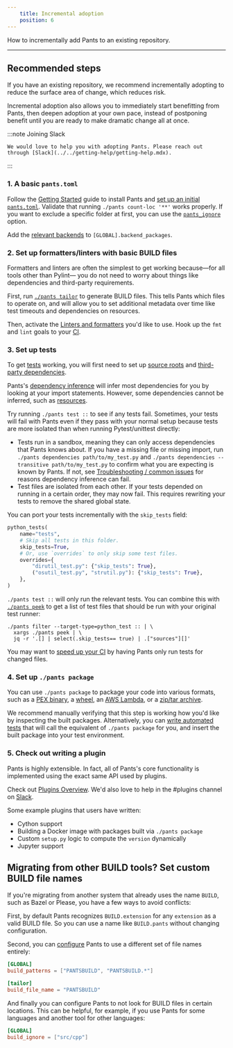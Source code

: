 ```yaml
---
    title: Incremental adoption
    position: 6
---
```



How to incrementally add Pants to an existing repository.

---

## Recommended steps

If you have an existing repository, we recommend incrementally adopting to reduce the surface area of change, which reduces risk.

Incremental adoption also allows you to immediately start benefitting from Pants, then deepen adoption at your own pace, instead of postponing benefit until you are ready to make dramatic change all at once.

:::note Joining Slack

    We would love to help you with adopting Pants. Please reach out through [Slack](../../getting-help/getting-help.mdx).

:::

### 1. A basic `pants.toml`

Follow the [Getting Started](./index.mdx) guide to install Pants and [set up an initial `pants.toml`](./initial-configuration.mdx). Validate that running `./pants count-loc '**'` works properly. If you want to exclude a specific folder at first, you can use the [`pants_ignore`](reference:reference-global#section-pants-ignore) option.

Add the [relevant backends](../../using-pants/key-concepts/backends.mdx) to `[GLOBAL].backend_packages`.

### 2. Set up formatters/linters with basic BUILD files

Formatters and linters are often the simplest to get working because—for all tools other than Pylint— you do not need to worry about things like dependencies and third-party requirements.

First, run [`./pants tailor`](./create-initial-build-files.mdx) to generate BUILD files. This tells Pants which files to operate on, and will allow you to set additional metadata over time like test timeouts and dependencies on resources.

Then, activate the [Linters and formatters](../../python/overview/linters-and-formatters.mdx) you'd like to use. Hook up the `fmt` and `lint` goals to your [CI](../../using-pants/using-pants-in-ci.mdx).

### 3. Set up tests

To get [tests](../../python/goals/test.mdx) working, you will first need to set up [source roots](../../using-pants/key-concepts/source-roots.mdx) and [third-party dependencies](../../python/overview/third-party-dependencies.mdx).

Pants's [dependency inference](../../using-pants/key-concepts/targets-and-build-files.mdx) will infer most dependencies for you by looking at your import statements. However, some dependencies cannot be inferred, such as [resources](../../using-pants/assets-and-archives.mdx).

Try running `./pants test ::` to see if any tests fail. Sometimes, your tests will fail with Pants even if they pass with your normal setup because tests are more isolated than when running Pytest/unittest directly:

- Tests run in a sandbox, meaning they can only access dependencies that Pants knows about. If you have a missing file or missing import, run `./pants dependencies path/to/my_test.py` and `./pants dependencies --transitive path/to/my_test.py` to confirm what you are expecting is known by Pants. If not, see [Troubleshooting / common issues](../../using-pants/troubleshooting-common-issues.mdx) for reasons dependency inference can fail.
- Test files are isolated from each other. If your tests depended on running in a certain order, they may now fail. This requires rewriting your tests to remove the shared global state.

You can port your tests incrementally with the `skip_tests` field:

```python title="project/BUILD"
python_tests(
    name="tests",
    # Skip all tests in this folder.
    skip_tests=True,
    # Or, use `overrides` to only skip some test files.
    overrides={
        "dirutil_test.py": {"skip_tests": True},
        ("osutil_test.py", "strutil.py"): {"skip_tests": True},
    },
)
```

`./pants test ::` will only run the relevant tests. You can combine this with [`./pants peek`](../../using-pants/project-introspection.mdx) to get a list of test files that should be run with your original test runner:

```
./pants filter --target-type=python_test :: | \
  xargs ./pants peek | \
  jq -r '.[] | select(.skip_tests== true) | .["sources"][]'
```

You may want to [speed up your CI](../../using-pants/using-pants-in-ci.mdx) by having Pants only run tests for changed files.

### 4. Set up `./pants package`

You can use `./pants package` to package your code into various formats, such as a [PEX binary](../../python/goals/package.mdx), a [wheel](../../python/overview/building-distributions.mdx), an [AWS Lambda](../../python/integrations/aws-lambda.mdx), or a [zip/tar archive](../../using-pants/assets-and-archives.mdx).

We recommend manually verifying that this step is working how you'd like by inspecting the built packages. Alternatively, you can [write automated tests](../../python/goals/test.mdx) that will call the equivalent of `./pants package` for you, and insert the built package into your test environment.

### 5. Check out writing a plugin

Pants is highly extensible. In fact, all of Pants's core functionality is implemented using the exact same API used by plugins.

Check out [Plugins Overview](../../writing-plugins/overview.mdx). We'd also love to help in the #plugins channel on [Slack](../../../community/members).

Some example plugins that users have written:

- Cython support
- Building a Docker image with packages built via `./pants package`
- Custom `setup.py` logic to compute the `version` dynamically
- Jupyter support

## Migrating from other BUILD tools? Set custom BUILD file names

If you're migrating from another system that already uses the name `BUILD`, such as Bazel or Please, you have a few ways to avoid conflicts:

First, by default Pants recognizes `BUILD.extension` for any `extension` as a valid BUILD file. So you can use a name like `BUILD.pants` without changing configuration.

Second, you can [configure](reference:reference-global#section-build-patterns) Pants to use a different set of file names entirely:

```toml title="pants.toml"
[GLOBAL]
build_patterns = ["PANTSBUILD", "PANTSBUILD.*"]

[tailor]
build_file_name = "PANTSBUILD"
```

And finally you can configure Pants to not look for BUILD files in certain locations. This can be helpful, for example, if you use Pants for some languages and another tool for other languages:

```toml title="pants.toml"
[GLOBAL]
build_ignore = ["src/cpp"]
```

